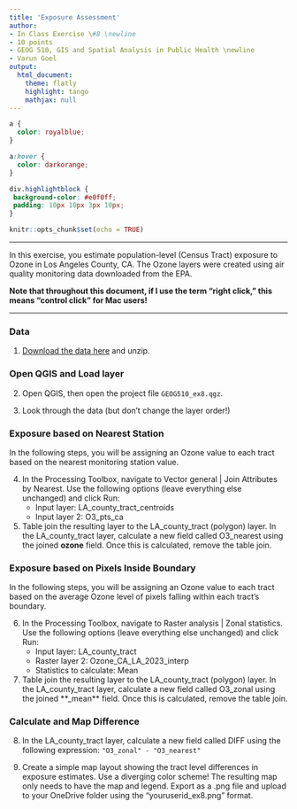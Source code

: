```yaml
---
title: 'Exposure Assessment'
author:
- In Class Exercise \#8 \newline
- 10 points
- GEOG 510, GIS and Spatial Analysis in Public Health \newline
- Varun Goel
output:
  html_document:
    theme: flatly
    highlight: tango
    mathjax: null
---
```


```css
a {
  color: royalblue;
}

a:hover {
  color: darkorange;
}

div.highlightblock { 
 background-color: #e0f0ff; 
 padding: 10px 10px 3px 10px;
}
```

```r
knitr::opts_chunk$set(echo = TRUE)
```

------------------------------------------------------------------------

In this exercise, you estimate population-level (Census Tract) exposure to Ozone in Los Angeles County, CA. The Ozone layers were created using air quality monitoring data downloaded from the EPA.

**Note that throughout this document, if I use the term "right click," this means "control click" for Mac users!**

------------------------------------------------------------------------

### Data

1.  [Download the data here](https://drive.google.com/file/d/1jUnxGy2Xxq2Bo1AnYIaQtlYFCStxXaW8/view?usp=sharing) and unzip.

### Open QGIS and Load layer

2.  Open QGIS, then open the project file `GEOG510_ex8.qgz`.

3.  Look through the data (but don't change the layer order!)

### Exposure based on Nearest Station

In the following steps, you will be assigning an Ozone value to each tract based on the nearest monitoring station value.

4.  In the Processing Toolbox, navigate to Vector general \| Join Attributes by Nearest. Use the following options (leave everything else unchanged) and click Run:
    -   Input layer: LA_county_tract_centroids
    -   Input layer 2: O3_pts_ca
5.  Table join the resulting layer to the LA_county_tract (polygon) layer. In the LA_county_tract layer, calculate a new field called O3_nearest using the joined **ozone** field. Once this is calculated, remove the table join.

### Exposure based on Pixels Inside Boundary

In the following steps, you will be assigning an Ozone value to each tract based on the average Ozone level of pixels falling within each tract's boundary.

6.  In the Processing Toolbox, navigate to Raster analysis \| Zonal statistics. Use the following options (leave everything else unchanged) and click Run:
    -   Input layer: LA_county_tract
    -   Raster layer 2: Ozone_CA_LA_2023_interp
    -   Statistics to calculate: Mean
7.  Table join the resulting layer to the LA_county_tract (polygon) layer. In the LA_county_tract layer, calculate a new field called O3_zonal using the joined \*\*\_mean\*\* field. Once this is calculated, remove the table join.

### Calculate and Map Difference

8.  In the LA_county_tract layer, calculate a new field called DIFF using the following expression: `"O3_zonal" - "O3_nearest"`

9.  Create a simple map layout showing the tract level differences in exposure estimates. Use a diverging color scheme! The resulting map only needs to have the map and legend. Export as a .png file and upload to your OneDrive folder using the "youruserid_ex8.png" format.
